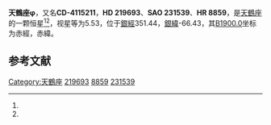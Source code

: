 {{Starbox begin
| name = 天鶴座φ
}}
{{Starbox observe
| epoch = [[J2000.0|J2000.0]]
| constell = [[天鶴座|天鶴座]]<ref name=SIMBAD>{{cite web
 | url=http://simbad.u-strasbg.fr/simbad/sim-id?Ident=HR+8859
 | title=Pulsating variable Star
 | publisher=Centre de Données astronomiques de Strasbourg
 | work=SIMBAD
 | accessdate=2012-07-13
 | archive-date=2019-09-14
 | archive-url=https://web.archive.org/web/20190914191025/http://simbad.u-strasbg.fr/simbad/sim-id?Ident=HR+8859
 }}</ref><ref name=DATA>{{cite web
 | url=http://vizier.u-strasbg.fr/viz-bin/VizieR-5?-out.add=.&-source=5050&-corr=PK=HR&-out.max=9999&HR=8859
 | title=VizieR Detailed Page
 | accessdate=2012-07-13
 | archive-date=2019-09-19
 | archive-url=https://web.archive.org/web/20190919060954/http://vizier.u-strasbg.fr/viz-bin/VizieR-5?-out.add=.&-source=5050&-corr=PK=HR&-out.max=9999&HR=8859
 }}</ref>
| 星官 = 
| ra = {{RA|23|18|9.9}}<ref name=SIMBAD /><ref name=DATA />
| dec = {{DEC|-40|49|28}}<ref name=SIMBAD /><ref name=DATA />
| appmag_v = 5.53<ref name=SIMBAD /><ref name=DATA />
}}
{{Starbox character
| class = F5V<ref name=SIMBAD /><ref name=DATA />
| b-v = 0.44<ref name=SIMBAD /><ref name=DATA />
| u-b = -0.05<ref name=SIMBAD /><ref name=DATA />
| r-i = <ref name=SIMBAD /><ref name=DATA />
| variable = 
}}
{{Starbox astrometry
| radial_v = -0.05
| prop_mo_ra = 14
| parallax = 
| p_error = 
}}
{{Starbox catalog
| names =CD-4115211，[[SAO星表|SAO]] 231539，[[HD星表|HD]] 219693，[[HR星表|HR]] 8859}}
{{Starbox reference |Simbad=HR+8859}}
{{Starbox end}}

'''天鶴座φ'''，又名'''CD-4115211'''，'''HD 219693'''、'''SAO 231539'''、'''HR 8859'''，是[[天鶴座|天鶴座]]的一颗恒星<ref name=SIMBAD /><ref name=DATA />，视星等为5.53，位于[[銀道座標系|銀經]]351.44，[[銀道座標系|銀緯]]-66.43，其[[B1900.0|B1900.0]]坐标为赤經{{RA|23|12|38.8}}，赤緯{{DEC|-41|-66.43|3}}。

== 参考文献 ==
{{reflist}}

{{star-stub}}

{{天鶴座恒星}}
[[Category:天鶴座|Category:天鶴座]]
[[Category:HD和HDE天體|219693]]
[[Category:HR天體|8859]]
[[Category:SAO天體|231539]]